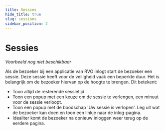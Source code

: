 ```yaml
---
title: Sessies
hide_title: true
slug: sessions
sidebar_position: 2
---
```



# Sessies

<Alert kind="warning" content="Let op: dit patroon is nog in ontwikkeling." />

<ComponentExample>
  <em>Voorbeeld nog niet beschikbaar</em>
</ComponentExample>

<p>
  Als de bezoeker bij een applicatie van RVO inlogt start de bezoeker een sessie. Deze sessie heeft voor de veiligheid
  vaak een beperkte duur. Het is belangrijk om de bezoeker hiervan op de hoogte te brengen. Dit betekent:
</p>

- Toon altijd de resterende sessietijd.
- Toon een popup met een keuze om de sessie te verlengen, een minuut voor de sessie verloopt.
- Toon een popup met de boodschap 'Uw sessie is verlopen'. Leg uit wat de bezoeker kan doen en toon een linkje naar de inlog-pagina.
- Idealiter komt de bezoeker na opnieuw inloggen weer terug op de eerdere pagina.
